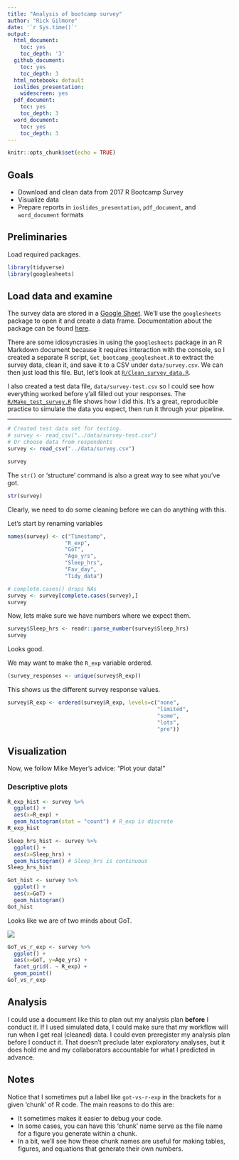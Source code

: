 ```yaml
---
title: "Analysis of bootcamp survey"
author: "Rick Gilmore"
date: '`r Sys.time()`'
output:
  html_document:
    toc: yes
    toc_depth: '3'
  github_document:
    toc: yes
    toc_depth: 3
  html_notebook: default
  ioslides_presentation:
    widescreen: yes
  pdf_document:
    toc: yes
    toc_depth: 3
  word_document:
    toc: yes
    toc_depth: 3
---
```


```r
knitr::opts_chunk$set(echo = TRUE)
```

## Goals

- Download and clean data from 2017 R Bootcamp Survey
- Visualize data
- Prepare reports in `ioslides_presentation`, `pdf_document`, and `word_document` formats

## Preliminaries

Load required packages.

```r
library(tidyverse)
library(googlesheets)
```

## Load data and examine

The survey data are stored in a [Google Sheet](https://docs.google.com/spreadsheets/d/1Ay56u6g4jyEEdlmV2NHxTLBlcjI2gHavta-Ik0kGrpg/edit#gid=896447063). We'll use the `googlesheets` package to open it and create a data frame. Documentation about the package can be found [here](https://cran.r-project.org/web/packages/googlesheets/vignettes/basic-usage.html).

There are some idiosyncrasies in using the `googlesheets` package in an R Markdown document because it requires interaction with the console, so I created a separate R script, `Get_bootcamp_googlesheet.R` to extract the survey data, clean it, and save it to a CSV under `data/survey.csv`.
We can then just load this file.
But, let's look at [`R/Clean_survey_data.R`](../R/Clean_survey_data.R).

I also created a test data file, `data/survey-test.csv` so I could see how everything worked before y'all filled out your responses.
The [`R/Make_test_survey.R`](../R/Make_test_survey.R) file shows how I did this.
It's a great, reproducible practice to simulate the data you expect, then run it through your pipeline.

---

```r
# Created test data set for testing.
# survey <- read_csv("../data/survey-test.csv")
# Or choose data from respondents
survey <- read_csv("../data/survey.csv")
```

```r
survey
```

The `str()` or 'structure' command is also a great way to see what you've got.

```r
str(survey)
```

Clearly, we need to do some cleaning before we can do anything with this.

Let's start by renaming variables

```r
names(survey) <- c("Timestamp",
                  "R_exp",
                  "GoT",
                  "Age_yrs",
                  "Sleep_hrs",
                  "Fav_day",
                  "Tidy_data")
```


```r
# complete.cases() drops NAs
survey <- survey[complete.cases(survey),]
survey
```

Now, lets make sure we have numbers where we expect them.

```r
survey$Sleep_hrs <- readr::parse_number(survey$Sleep_hrs)
survey
```

Looks good.

We may want to make the `R_exp` variable ordered.

```r
(survey_responses <- unique(survey$R_exp))
```

This shows us the different survey response values.

```r
survey$R_exp <- ordered(survey$R_exp, levels=c("none",
                                               "limited",
                                               "some",
                                               "lots",
                                               "pro"))
```

## Visualization

Now, we follow Mike Meyer's advice: "Plot your data!"

### Descriptive plots

```r
R_exp_hist <- survey %>%
  ggplot() +
  aes(x=R_exp) +
  geom_histogram(stat = "count") # R_exp is discrete
R_exp_hist
```

```r
Sleep_hrs_hist <- survey %>%
  ggplot() +
  aes(x=Sleep_hrs) +
  geom_histogram() # Sleep_hrs is continuous
Sleep_hrs_hist
```

```r
Got_hist <- survey %>%
  ggplot() +
  aes(x=GoT) +
  geom_histogram()
Got_hist
```

Looks like we are of two minds about GoT.

![](https://static.independent.co.uk/s3fs-public/styles/article_small/public/thumbnails/image/2017/03/17/08/thrones-dragon.jpg)

```r
GoT_vs_r_exp <- survey %>%
  ggplot() +
  aes(x=GoT, y=Age_yrs) +
  facet_grid(. ~ R_exp) +
  geom_point()
GoT_vs_r_exp
```

## Analysis

I could use a document like this to plan out my analysis plan **before** I conduct it.
If I used simulated data, I could make sure that my workflow will run when I get real (cleaned) data.
I could even preregister my analysis plan before I conduct it.
That doesn't preclude later exploratory analyses, but it does hold me and my collaborators accountable for what I predicted in advance.

## Notes

Notice that I sometimes put a label like `got-vs-r-exp` in the brackets for a given 'chunk' of R code. The main reasons to do this are:

- It sometimes makes it easier to debug your code.
- In some cases, you can have this 'chunk' name serve as the file name for a figure you generate within a chunk.
- In a bit, we'll see how these chunk names are useful for making tables, figures, and equations that generate their own numbers.